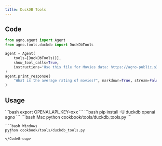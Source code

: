 ```yaml
---
title: DuckDB Tools
---
```


## Code

```python cookbook/tools/duckdb_tools.py
from agno.agent import Agent
from agno.tools.duckdb import DuckDbTools

agent = Agent(
    tools=[DuckDbTools()],
    show_tool_calls=True,
    instructions="Use this file for Movies data: https://agno-public.s3.amazonaws.com/demo_data/IMDB-Movie-Data.csv",
)
agent.print_response(
    "What is the average rating of movies?", markdown=True, stream=False
)
```

## Usage

<Steps>
  <Snippet file="create-venv-step.mdx" />

  <Step title="Set your API key">
    ```bash
    export OPENAI_API_KEY=xxx
    ```
  </Step>

  <Step title="Install libraries">
    ```bash
    pip install -U duckdb openai agno
    ```
  </Step>

  <Step title="Run Agent">
    <CodeGroup>
    ```bash Mac
    python cookbook/tools/duckdb_tools.py
    ```

    ```bash Windows
    python cookbook/tools/duckdb_tools.py
    ```
    </CodeGroup>
  </Step>
</Steps>